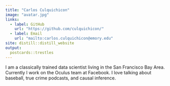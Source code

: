 ```yaml
---
title: "Carlos Culquichicon"
image: "avatar.jpg"
links:
  - label: GitHub
    url: "https://github.com/culquichicon/"
  - label: Email
    url: "mailto:carlos.culquichicon@emory.edu"
site: distill::distill_website
output:
  postcards::trestles
---
```

 
I am a classically trained data scientist living in the San Francisco Bay Area. 
Currently I work on the Oculus team at Facebook. I love talking about baseball, 
true crime podcasts, and causal inference.
